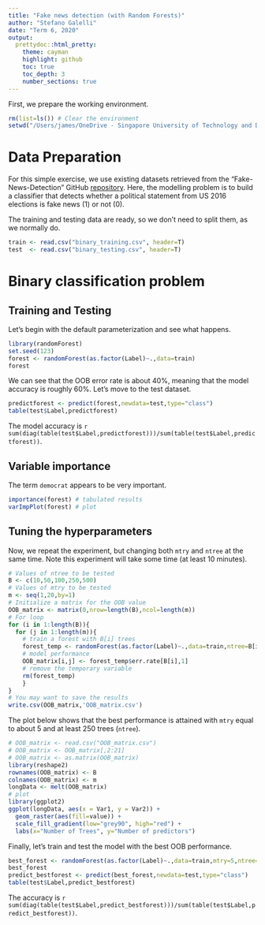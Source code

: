 ```yaml
---
title: "Fake news detection (with Random Forests)"
author: "Stefano Galelli"
date: "Term 6, 2020"
output: 
  prettydoc::html_pretty:
    theme: cayman
    highlight: github
    toc: true
    toc_depth: 3
    number_sections: true
---
```


First, we prepare the working environment.

```r
rm(list=ls()) # Clear the environment
setwd("/Users/james/OneDrive - Singapore University of Technology and Design/SUTD/Year 3/Term 6/40.016 - The Analytics Edge/Week 9/Lecture 15 - Ethics in Data Analytics")  # Setup the working directory
```

# Data Preparation

For this simple exercise, we use existing datasets retrieved from the "Fake-News-Detection" GitHub [repository](https://github.com/chauhan-nitin/Fake-News-Detection). Here, the modelling problem is to build a classifier that detects whether a political statement from US 2016 elections is fake news (1) or not (0).

The training and testing data are ready, so we don't need to split them, as we normally do.

```r
train <- read.csv("binary_training.csv", header=T)
test  <- read.csv("binary_testing.csv", header=T)
```


# Binary classification problem

## Training and Testing

Let's begin with the default parameterization and see what happens.

```r
library(randomForest)
set.seed(123)
forest <- randomForest(as.factor(Label)~.,data=train)
forest
```

We can see that the OOB error rate is about 40%, meaning that the model accuracy is roughly 60%. Let's move to the test dataset.

```r
predictforest <- predict(forest,newdata=test,type="class")
table(test$Label,predictforest)
```

The model accuracy is ````r sum(diag(table(test$Label,predictforest)))/sum(table(test$Label,predictforest))````.

## Variable importance

The term `democrat` appears to be very important.

```r
importance(forest) # tabulated results
varImpPlot(forest) # plot
```

## Tuning the hyperparameters

Now, we repeat the experiment, but changing both `mtry` and `ntree` at the same time. Note this experiment will take some time (at least 10 minutes).

```r
# Values of ntree to be tested
B <- c(10,50,100,250,500)
# Values of mtry to be tested
m <- seq(1,20,by=1)
# Initialize a matrix for the OOB value
OOB_matrix <- matrix(0,nrow=length(B),ncol=length(m))
# For loop
for (i in 1:length(B)){
  for (j in 1:length(m)){
    # train a forest with B[i] trees
    forest_temp <- randomForest(as.factor(Label)~.,data=train,ntree=B[i],mtry=m[j])
    # model performance
    OOB_matrix[i,j] <- forest_temp$err.rate[B[i],1]
    # remove the temporary variable
    rm(forest_temp)
    }
}
# You may want to save the results
write.csv(OOB_matrix,'OOB_matrix.csv')
```

The plot below shows that the best performance is attained with `mtry` equal to about 5 and at least 250 trees (`ntree`).

```r
# OOB_matrix <- read.csv("OOB_matrix.csv")
# OOB_matrix <- OOB_matrix[,2:21]
# OOB_matrix <- as.matrix(OOB_matrix)
library(reshape2)
rownames(OOB_matrix) <- B
colnames(OOB_matrix) <- m
longData <- melt(OOB_matrix)
# plot
library(ggplot2)
ggplot(longData, aes(x = Var1, y = Var2)) + 
  geom_raster(aes(fill=value)) + 
  scale_fill_gradient(low="grey90", high="red") +
  labs(x="Number of Trees", y="Number of predictors")
```

Finally, let's train and test the model with the best OOB performance.

```r
best_forest <- randomForest(as.factor(Label)~.,data=train,mtry=5,ntree=500)
best_forest
predict_bestforest <- predict(best_forest,newdata=test,type="class")
table(test$Label,predict_bestforest)
```

The accuracy is ```r sum(diag(table(test$Label,predict_bestforest)))/sum(table(test$Label,predict_bestforest))```.






